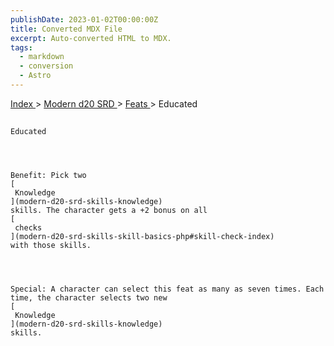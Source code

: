```yaml
---
publishDate: 2023-01-02T00:00:00Z
title: Converted MDX File
excerpt: Auto-converted HTML to MDX.
tags:
  - markdown
  - conversion
  - Astro
---
```







[
      Index
     ](-index)
     >
     [
      Modern d20 SRD
     ](modern-d20-srd-index)
     >
     [
      Feats
     ](modern-d20-srd-feats-index)
     > Educated
    




## 
    Educated
   



    Benefit: Pick two
    [
     Knowledge
    ](modern-d20-srd-skills-knowledge)
    skills. The character gets a +2 bonus on all
    [
     checks
    ](modern-d20-srd-skills-skill-basics-php#skill-check-index)
    with those skills.
   



    Special: A character can select this feat as many as seven times. Each time, the character selects two new
    [
     Knowledge
    ](modern-d20-srd-skills-knowledge)
    skills.
   





